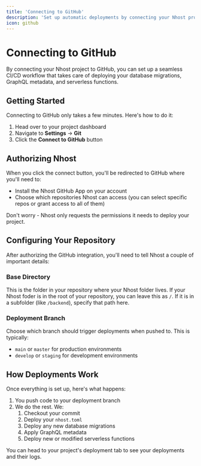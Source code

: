 ```yaml
---
title: 'Connecting to GitHub'
description: 'Set up automatic deployments by connecting your Nhost project to GitHub'
icon: github
---
```


# Connecting to GitHub

By connecting your Nhost project to GitHub, you can set up a seamless CI/CD workflow that takes care of deploying your database migrations, GraphQL metadata, and serverless functions.

## Getting Started

Connecting to GitHub only takes a few minutes. Here's how to do it:

1. Head over to your project dashboard
2. Navigate to **Settings** → **Git**
3. Click the **Connect to GitHub** button

## Authorizing Nhost

When you click the connect button, you'll be redirected to GitHub where you'll need to:

- Install the Nhost GitHub App on your account
- Choose which repositories Nhost can access (you can select specific repos or grant access to all of them)

Don't worry - Nhost only requests the permissions it needs to deploy your project.

## Configuring Your Repository

After authorizing the GitHub integration, you'll need to tell Nhost a couple of important details:

### Base Directory

This is the folder in your repository where your Nhost folder lives. If your Nhost foder is in the root of your repository, you can leave this as `/`. If it is in a subfolder (like `/backend`), specify that path here.

### Deployment Branch

Choose which branch should trigger deployments when pushed to. This is typically:
- `main` or `master` for production environments
- `develop` or `staging` for development environments

## How Deployments Work

Once everything is set up, here's what happens:

1. You push code to your deployment branch
2. We do the rest. We:
   1. Checkout your commit
   2. Deploy your `nhost.toml`
   3. Deploy any new database migrations
   4. Apply GraphQL metadata
   5. Deploy new or modified serverless functions

You can head to your project's deployment tab to see your deployments and their logs.
